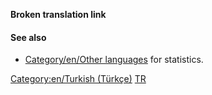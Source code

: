 '''Broken translation link'''{{en/-}}{{en/Bilingual box| Tr
| --
| ''This page provides an index for a wide range of '''articles in Turkish''' in OpenTTD Wiki.<br/>Articles with {{s|Other_languages}} template with'' '''<code><nowiki>language_page=tr</nowiki></code>''' ''parameter automatically link here.''
}}

====See also====
*[[Category/en/Other languages]] for statistics.

[[Category:en/Turkish (Türkçe)]][[Category:en/Articles in other languages|TR]]